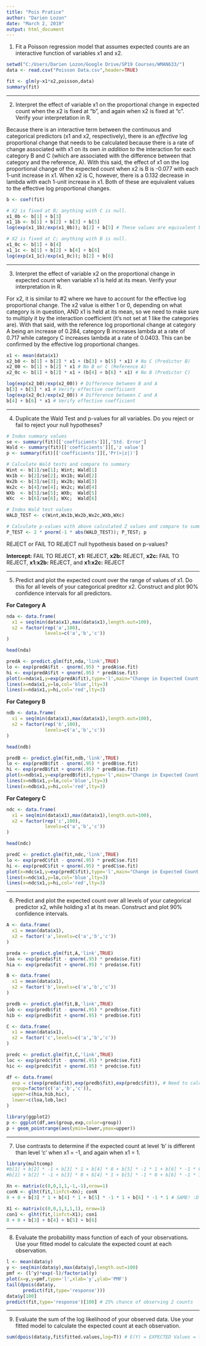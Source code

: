 ---
title: "Pois Pratice"
author: "Darien Lozon"
date: "March 2, 2019"
output: html_document
---

1. Fit a Poisson regression model that assumes expected counts are an interactive function of variables x1 and x2.
```{r}
setwd("C:/Users/Darien Lozon/Google Drive/SP19 Courses/WMAN633/")
data <- read.csv("Poisson Data.csv",header=TRUE)

fit <- glm(y~x1*x2,poisson,data)
summary(fit)
```

---

2. Interpret the effect of variable x1 on the proportional change in expected count when the x2 is fixed at "b", and again when x2 is fixed at "c". Verify your interpretation in R.

Because there is an interactive term between the continuous and categorical predictors (x1 and x2, respectively), there is an _effective_ log proportional change that needs to be calculated because there is a rate of change associated with x1 on its own _in addition to_ the interaction for each category B and C (which are associated with the difference between that category and the reference, A). With this said, the effect of x1 on the log proportional change of the expected count when x2 is B is -0.077 with each 1-unit increase in x1. When x2 is C, however, there is a 0.132 decrease in lambda with each 1-unit increase in x1. Both of these are equivalent values to the effective log proportional changes.

```{r}
b <- coef(fit)

# X2 is fixed at B; anything with C is null.
x1_0b <- b[1] + b[3] 
x1_1b <- b[1] + b[2] + b[3] + b[5]
log(exp(x1_1b)/exp(x1_0b)); b[2] + b[5] # These values are equivalent because a 1-unit change in x1 is the effective log proportional change in the expected count (lambda), which is equal to the two coefficients associated with X1.

# X2 is fixed at C; anything with B is null.
x1_0c <- b[1] + b[4] 
x1_1c <- b[1] + b[2] + b[4] + b[6]
log(exp(x1_1c)/exp(x1_0c)); b[2] + b[6]
```

---

3. Interpret the effect of variable x2 on the proportional change in expected count when variable x1 is held at its mean. Verify your interpretation in R.

For x2, it is similar to #2 where we have to account for the effective log proportional change. The x2 value is either 1 or 0, depending on what category is in question, AND x1 is held at its mean, so we need to make sure to multiply it by the interaction coefficient (it's not set at 1 like the categories are). With that said, with the reference log proportional change at category A being an increase of 0.284, category B increases lambda at a rate of 0.717 while category C increases lambda at a rate of 0.0403. This can be confirmed by the effective log proportional changes.

```{r}
x1 <- mean(data$x1)
x2_b0 <- b[1] + b[2] * x1 + (b[3] + b[5] * x1) # No C (Predictor B)
x2_00 <- b[1] + b[2] * x1 # No B or C (Reference A) 
x2_0c <- b[1] + b[2] * x1 + (b[4] + b[6] * x1) # No B (Predictor C)

log(exp(x2_b0)/exp(x2_00)) # Difference between B and A
b[3] + b[5] * x1 # Verify effective coefficient
log(exp(x2_0c)/exp(x2_00)) # Difference between C and A
b[4] + b[6] * x1 # Verify effective coefficient
```

---

4. Duplicate the Wald Test and p-values for all variables. Do you reject or fail to reject your null hypotheses?

```{r}
# Index summary values
se <- summary(fit)[['coefficients']][,'Std. Error']
Wald <- summary(fit)[['coefficients']][,'z value']
p <- summary(fit)[['coefficients']][,'Pr(>|z|)']

# Calculate Wald tests and compare to summary
Wint <- b[1]/se[1]; Wint; Wald[1]
Wx1b <- b[2]/se[2]; Wx1b; Wald[2]
Wx2b <- b[3]/se[3]; Wx2b; Wald[3]
Wx2c <- b[4]/se[4]; Wx2c; Wald[4]
WXb  <- b[5]/se[5]; WXb;  Wald[5]
WXc  <- b[6]/se[6]; WXc;  Wald[6]

# Index Wald test values
WALD_TEST <- c(Wint,Wx1b,Wx2b,Wx2c,WXb,WXc)

# Calculate p-values with above calculated Z values and compare to summary(fit)
P_TEST <- 2 * pnorm(-1 * abs(WALD_TEST)); P_TEST; p
```

REJECT or FAIL TO REJECT null hypothesis based on p-values?

**Intercept:** FAIL TO REJECT,
**x1:**        REJECT,
**x2b:**       REJECT,
**x2c:**       FAIL TO REJECT,
**x1:x2b:**    REJECT, and
**x1:x2c:**    REJECT

---

5. Predict and plot the expected count over the range of values of x1. Do this for all levels of your categorical preditor x2. Construct and plot 90% confidence intervals for all predictors.

**For Category A**

```{r}
nda <- data.frame(
  x1 = seq(min(data$x1),max(data$x1),length.out=100),
  x2 = factor(rep('a',100),
              levels=c('a','b','c'))
)

head(nda)

predA <- predict.glm(fit,nda,'link',TRUE)
lo <- exp(predA$fit - qnorm(.95) * predA$se.fit)
hi <- exp(predA$fit + qnorm(.95) * predA$se.fit)
plot(x=nda$x1,y=exp(predA$fit),type='l',main="Change in Expected Count at Category A",xlab='x1',ylab='Expected Count',ylim=c(min(lo),max(hi)))
lines(x=nda$x1,y=lo,col='blue',lty=3)
lines(x=nda$x1,y=hi,col='red',lty=3)
```

**For Category B**

```{r}
ndb <- data.frame(
  x1 = seq(min(data$x1),max(data$x1),length.out=100),
  x2 = factor(rep('b',100),
              levels=c('a','b','c'))
)

head(ndb)

predB <- predict.glm(fit,ndb,'link',TRUE)
lo <- exp(predB$fit - qnorm(.95) * predB$se.fit)
hi <- exp(predB$fit + qnorm(.95) * predB$se.fit)
plot(x=ndb$x1,y=exp(predB$fit),type='l',main="Change in Expected Count at Category B",xlab='x1',ylab='Expected Count',ylim=c(min(lo),max(hi)))
lines(x=ndb$x1,y=lo,col='blue',lty=3)
lines(x=ndb$x1,y=hi,col='red',lty=3)
```

**For Category C**

```{r}
ndc <- data.frame(
  x1 = seq(min(data$x1),max(data$x1),length.out=100),
  x2 = factor(rep('c',100),
              levels=c('a','b','c'))
)

head(ndc)

predC <- predict.glm(fit,ndc,'link',TRUE)
lo <- exp(predC$fit - qnorm(.95) * predC$se.fit)
hi <- exp(predC$fit + qnorm(.95) * predC$se.fit)
plot(x=ndc$x1,y=exp(predC$fit),type='l',main="Change in Expected Count at Category C",xlab='x1',ylab='Expected Count',ylim=c(min(lo),max(hi)))
lines(x=ndc$x1,y=lo,col='blue',lty=3)
lines(x=ndc$x1,y=hi,col='red',lty=3)
```

---

6. Predict and plot the expected count over all levels of your categorical predictor x2, while holding x1 at its mean. Construct and plot 90% confidence intervals.

```{r}
A <- data.frame(
  x1 = mean(data$x1),
  x2 = factor('a',levels=c('a','b','c'))
)

preda <- predict.glm(fit,A,'link',TRUE)
loa <- exp(preda$fit - qnorm(.95) * preda$se.fit)
hia <- exp(preda$fit + qnorm(.95) * preda$se.fit)

B <- data.frame(
  x1 = mean(data$x1),
  x2 = factor('b',levels=c('a','b','c'))
)

predb <- predict.glm(fit,B,'link',TRUE)
lob <- exp(predb$fit - qnorm(.95) * predb$se.fit)
hib <- exp(predb$fit + qnorm(.95) * predb$se.fit)

C <- data.frame(
  x1 = mean(data$x1),
  x2 = factor('c',levels=c('a','b','c'))
)

predc <- predict.glm(fit,C,'link',TRUE)
loc <- exp(predc$fit - qnorm(.95) * predc$se.fit)
hic <- exp(predc$fit + qnorm(.95) * predc$se.fit)

df <- data.frame(
  exp = c(exp(preda$fit),exp(predb$fit),exp(predc$fit)), # Need to calculate EXPected predicted values to be within the same realm of the confidence intervals.
  group=factor(c('a','b','c')),
  upper=c(hia,hib,hic),
  lower=c(loa,lob,loc)
)

library(ggplot2)
p <- ggplot(df,aes(group,exp,color=group))
p + geom_pointrange(aes(ymin=lower,ymax=upper))
```

---

7. Use contrasts to determine if the expected count at level 'b' is different than level 'c' when x1 = -1, and again when x1 = 1.

```{r}
library(multcomp)
#b[1] + b[2] * -1 + b[3] * 1 + b[4] * 0 + b[5] * -1 * 1 + b[6] * -1 * 0
#b[1] + b[2] * -1 + b[3] * 0 + b[4] * 1 + b[5] * -1 * 0 + b[6] * -1 * 1

Xn <- matrix(c(0,0,1,1,-1,-1),nrow=1)
conN <- glht(fit,linfct=Xn); conN
0 + 0 + b[3] * 1 + b[4] * 1 + b[5] * -1 * 1 + b[6] * -1 * 1 # SAME! :D

X1 <- matrix(c(0,0,1,1,1,1), nrow=1)
con1 <- glht(fit,linfct=X1); con1
0 + 0 + b[3] + b[4] + b[5] + b[6] 
```

---

8. Evaluate the probability mass function of each of your observations. Use your fitted model to calculate the expected count at each observation.

```{r}
l <- mean(data$y)
y <- seq(min(data$y),max(data$y),length.out=100)
pmf <- (l^y)*exp(-l)/factorial(y)
plot(x=y,y=pmf,type='l',xlab='y',ylab='PMF')
tail(dpois(data$y,
      predict(fit,type='response')))
data$y[100]
predict(fit,type='response')[100] # 25% chance of observing 2 counts
```

---

9. Evaluate the sum of the log likelihood of your observed data. Use your fitted model to calculate the expected count at each observation.

```{r}
sum(dpois(data$y,fit$fitted.values,log=T)) # E(Y) = EXPECTED Values = fitted values

```

